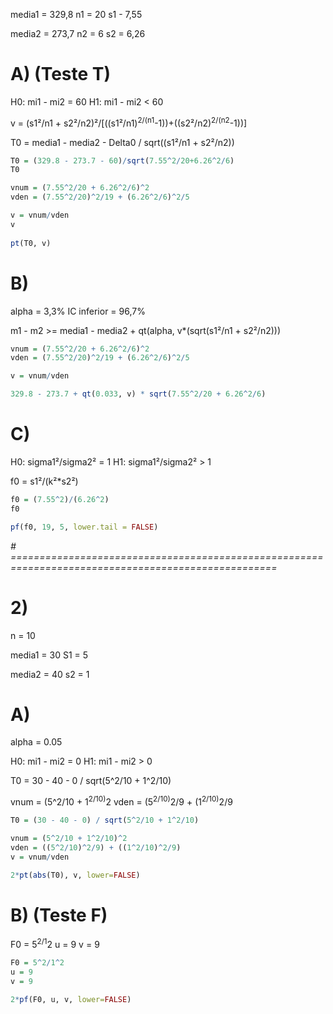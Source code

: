media1 = 329,8
n1 = 20
s1 - 7,55

media2 = 273,7
n2 = 6
s2 = 6,26

# A) (Teste T)

H0: mi1 - mi2 = 60
H1: mi1 - mi2 < 60

v = (s1²/n1 + s2²/n2)²/[((s1²/n1)^2/(n1^-1))+((s2²/n2)^2/(n2^-1))]

T0 = media1 - media2 - Delta0 / sqrt((s1²/n1 + s2²/n2))
```r
T0 = (329.8 - 273.7 - 60)/sqrt(7.55^2/20+6.26^2/6)
T0

vnum = (7.55^2/20 + 6.26^2/6)^2
vden = (7.55^2/20)^2/19 + (6.26^2/6)^2/5

v = vnum/vden
v
   
pt(T0, v)
```

# B)

alpha = 3,3%
IC inferior = 96,7%

m1 - m2 >= media1 - media2 + qt(alpha, v*(sqrt(s1²/n1 + s2²/n2)))
```r
vnum = (7.55^2/20 + 6.26^2/6)^2
vden = (7.55^2/20)^2/19 + (6.26^2/6)^2/5

v = vnum/vden

329.8 - 273.7 + qt(0.033, v) * sqrt(7.55^2/20 + 6.26^2/6)
```

# C)

H0: sigma1²/sigma2² = 1
H1: sigma1²/sigma2² > 1

f0 = s1²/(k²*s2²)
```r
f0 = (7.55^2)/(6.26^2)
f0

pf(f0, 19, 5, lower.tail = FALSE)
```

*# ==================================================================================================== *

# 2)

n = 10

media1 = 30
S1 = 5

media2 = 40
s2 = 1

# A)

alpha = 0.05

H0: mi1 - mi2 = 0
H1: mi1 - mi2 > 0

T0 = 30 - 40 - 0 / sqrt(5^2/10 + 1^2/10)

vnum = (5^2/10 + 1^2/10)^2
vden = (5^2/10)^2/9 + (1^2/10)^2/9

```r
T0 = (30 - 40 - 0) / sqrt(5^2/10 + 1^2/10)

vnum = (5^2/10 + 1^2/10)^2
vden = ((5^2/10)^2/9) + ((1^2/10)^2/9)
v = vnum/vden

2*pt(abs(T0), v, lower=FALSE)
```

# B) (Teste F)

F0 = 5^2/1^2
u = 9
v = 9
```r
F0 = 5^2/1^2
u = 9
v = 9

2*pf(F0, u, v, lower=FALSE)

```








